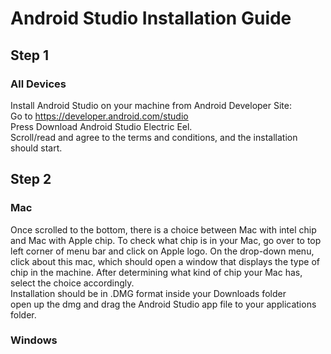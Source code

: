 # Android Studio Installation Guide

## Step 1
### All Devices
Install Android Studio on your machine from Android Developer Site:  
Go to https://developer.android.com/studio  
Press Download Android Studio Electric Eel.  
Scroll/read and agree to the terms and conditions, and the installation should start.  
## Step 2
### Mac
Once scrolled to the bottom, there is a choice between Mac with intel chip and Mac with Apple chip. To check what chip is in your Mac, go over to top left corner of menu bar and click on Apple logo. On the drop-down menu, click about this mac, which should open a window that displays the type of chip in the machine. After determining what kind of chip your Mac has, select the choice accordingly.  
Installation should be in .DMG format inside your Downloads folder  
open up the dmg and drag the Android Studio app file to your applications folder.
### Windows




